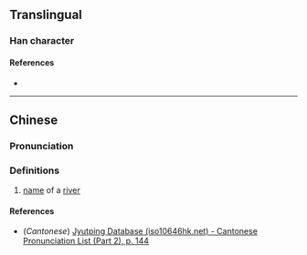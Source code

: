 {{character info}}
==Translingual==

===Han character===
{{Han char|rn=85|rad=水|as=12|sn=15|four=32123|canj=EHDE|ids=⿰氵黍}}

====References====
* {{Han ref|kx=0651.090|dkj=18300|hdz=31743.030|uh=6F7B|ud=28539|bh=E661|bd=58977}}

----

==Chinese==
{{zh-forms}}

===Pronunciation===
{{zh-pron
|m=shǔ
|c=syu2
|mc=
|oc=
|ma=
|cat=pn
}}

===Definitions===
{{zh-hanzi}}

# [[name]] of a [[river]]

====References====
* (''Cantonese'') [http://www.iso10646hk.net/jp/document/download.jsp Jyutping Database (iso10646hk.net) - Cantonese Pronunciation List (Part 2), p. 144]